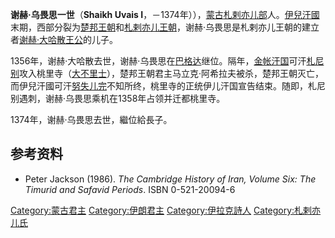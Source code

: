 '''谢赫·乌畏思一世'''（'''Shaikh Uvais I'''，－1374年）），[[蒙古|蒙古]][[札剌亦儿部|札剌亦儿部]]人。[[伊兒汗國|伊兒汗國]]末期，西部分裂为[[楚邦王朝|楚邦王朝]]和[[札剌亦儿王朝|札剌亦儿王朝]]，谢赫·乌畏思是札剌亦儿王朝的建立者[[谢赫·大哈散王公|谢赫·大哈散王公]]的儿子。

1356年，谢赫·大哈散去世，谢赫·乌畏思在[[巴格达|巴格达]]继位。隔年，[[金帐汗国|金帐汗国]]可汗[[札尼别|札尼别]]攻入桃里寺（[[大不里士|大不里士]]），楚邦王朝君主马立克·阿希拉夫被杀，楚邦王朝灭亡，而伊兒汗國可汗[[努失儿完|努失儿完]]不知所终，桃里寺的正统伊儿汗国宣告结束。随即，札尼别遇刺，谢赫·乌畏思乘机在1358年占领并迁都桃里寺。

1374年，谢赫·乌畏思去世，繼位給長子{{link-en|謝赫·哈散|Shaikh Hasan Jalayir}}。

{{start box}}
{{s-before|[[谢赫·大哈散王公|谢赫·大哈散王公]]}}
{{s-title|[[札剌亦儿|札剌亦儿]]王朝君主|1356年－1374年}}
{{s-after|{{link-en|謝赫·哈散|Shaikh Hasan Jalayir}}}}
{{end box}}

==参考资料==
*Peter Jackson (1986). ''The Cambridge History of Iran, Volume Six: The Timurid and Safavid Periods''. ISBN 0-521-20094-6

{{蒙古族人物小作品}}
{{伊朗小作品}}
[[Category:蒙古君主|Category:蒙古君主]]
[[Category:伊朗君主|Category:伊朗君主]]
[[Category:伊拉克詩人|Category:伊拉克詩人]]
[[Category:札剌亦儿氏|Category:札剌亦儿氏]]